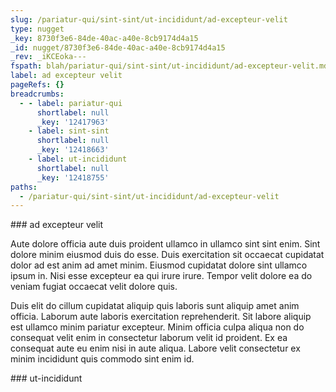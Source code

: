 ```yaml
---
slug: /pariatur-qui/sint-sint/ut-incididunt/ad-excepteur-velit
type: nugget
_key: 8730f3e6-84de-40ac-a40e-8cb9174d4a15
_id: nugget/8730f3e6-84de-40ac-a40e-8cb9174d4a15
_rev: _iKCEoka---
fspath: blah/pariatur-qui/sint-sint/ut-incididunt/ad-excepteur-velit.md
label: ad excepteur velit
pageRefs: {}
breadcrumbs:
  - - label: pariatur-qui
      shortlabel: null
      _key: '12417963'
    - label: sint-sint
      shortlabel: null
      _key: '12418663'
    - label: ut-incididunt
      shortlabel: null
      _key: '12418755'
paths:
  - /pariatur-qui/sint-sint/ut-incididunt/ad-excepteur-velit
---
```


<NuggetArea>
<Nugget slug="/pariatur-qui/sint-sint/ut-incididunt/ad-excepteur-velit" type="nugget" _key="8730f3e6-84de-40ac-a40e-8cb9174d4a15" _id="nugget/8730f3e6-84de-40ac-a40e-8cb9174d4a15" _rev="_iKCEoka---" fspath="blah/pariatur-qui/sint-sint/ut-incididunt/ad-excepteur-velit.md" label="ad excepteur velit" paths="/pariatur-qui/sint-sint/ut-incididunt/ad-excepteur-velit">
<NuggetBody>
### ad excepteur velit

Aute dolore officia aute duis proident ullamco in ullamco sint sint enim. Sint dolore minim eiusmod duis do esse. Duis exercitation sit occaecat cupidatat dolor ad est anim ad amet minim. Eiusmod cupidatat dolore sint ullamco ipsum in. Nisi esse excepteur ea qui irure irure. Tempor velit dolore ea do veniam fugiat occaecat velit dolore quis.

Duis elit do cillum cupidatat aliquip quis laboris sunt aliquip amet anim officia. Laborum aute laboris exercitation reprehenderit. Sit labore aliquip est ullamco minim pariatur excepteur. Minim officia culpa aliqua non do consequat velit enim in consectetur laborum velit id proident. Ex ea consequat aute eu enim nisi in aute aliqua. Labore velit consectetur ex minim incididunt quis commodo sint enim id.

</NuggetBody>
<Breadcrumbs>
<Crumbs>
<Crumb _key="12417963" label="pariatur-qui" /><Crumb _key="12418663" label="sint-sint" /><Crumb _key="12418755" label="ut-incididunt" />
</Crumbs>
</Breadcrumbs>
</Nugget>

<NuggetsInbound>
</NuggetsInbound>
<NuggetsOutbound>
</NuggetsOutbound>
</NuggetArea>
<PassagesInbound>
<Passage direction="inbound" type="passage" _key="12418755" _id="passage/12418755" _rev="_iKCEokm---" label="ut-incididunt" passage="ut-incididunt" fspath="blah/pariatur-qui/sint-sint/ut-incididunt" paths="/pariatur-qui/sint-sint/ut-incididunt" slug="/pariatur-qui/sint-sint/ut-incididunt">
<NuggetBody>
### ut-incididunt

</NuggetBody>
<Breadcrumbs>
<Crumbs>
<Crumb _key="12417963" label="pariatur-qui" /><Crumb _key="12418663" label="sint-sint" />
</Crumbs>
</Breadcrumbs>
</Passage>

</PassagesInbound>
<PassagesOutbound>
</PassagesOutbound>